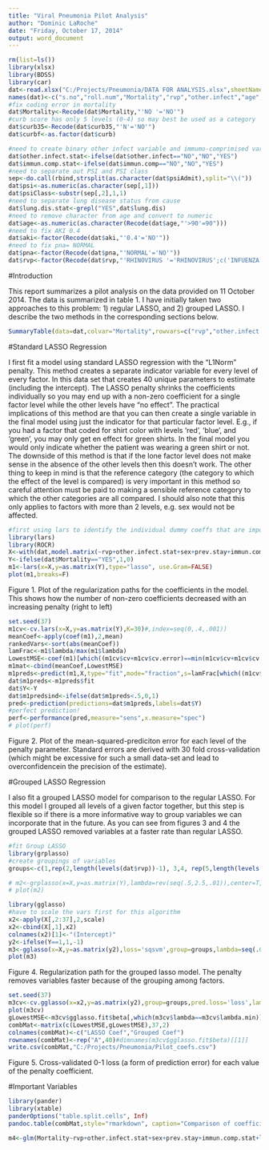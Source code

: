 ```yaml
---
title: "Viral Pneumonia Pilot Analysis"
author: "Dominic LaRoche"
date: "Friday, October 17, 2014"
output: word_document
---
```




```r
rm(list=ls())
library(xlsx)
library(BDSS)
library(car)
dat<-read.xlsx("C:/Projects/Pneumonia/DATA FOR ANALYSIS.xlsx",sheetName="DATA",startRow=2,header=F)
names(dat)<-c("s.no","roll.num","Mortality","rvp","other.infect","age","age60","sex","BMI30","BMI","prev.stay","immun.comp","lung.dis","diab","curb","curb35","psiAdmit","psiAdmit4","vpdose","aki","pl.eff","dysp","wheeze","admit","hct30","hct","pna","mech.vent","ecmo")
#fix coding error in mortality
dat$Mortality<-Recode(dat$Mortality,"'NO '='NO'")
#curb score has only 5 levels (0-4) so may best be used as a category
dat$curb35<-Recode(dat$curb35,"'N'='NO'")
dat$curbf<-as.factor(dat$curb)

#need to create binary other infect variable and immumo-comprimised variable
dat$other.infect.stat<-ifelse(dat$other.infect=="NO","NO","YES")
dat$immun.comp.stat<-ifelse(dat$immun.comp=="NO","NO","YES")
#need to separate out PSI and PSI class
sep<-do.call(rbind,strsplit(as.character(dat$psiAdmit),split="\\("))
dat$psi<-as.numeric(as.character(sep[,1]))
dat$psiClass<-substr(sep[,2],1,1)
#need to separate lung disease status from cause
dat$lung.dis.stat<-grepl("YES",dat$lung.dis)
#need to remove character from age and convert to numeric
dat$age<-as.numeric(as.character(Recode(dat$age,"'>90'=90")))
#need to fix AKI 0.4
dat$aki<-factor(Recode(dat$aki,"'0.4'='NO'"))
#need to fix pna= NORMAL
dat$pna<-factor(Recode(dat$pna,"'NORMAL'='NO'"))
dat$rvp<-factor(Recode(dat$rvp,"'RHINOVIRUS '='RHINOVIRUS';c('INFUENZA A 2009 H1N1','INFLUENZA A ')='INFLUENZA A 2009 H1N1'"))
```

#Introduction

This report summarizes a pilot analysis on the data provided on 11 October 2014.  The data is summarized in table 1.  I have initially taken two approaches to this problem: 1) regular LASSO, and 2) grouped LASSO.  I describe the two methods in the corresponding sections below.


```r
SummaryTable(data=dat,colvar="Mortality",rowvars=c("rvp","other.infect.stat","age60","sex","BMI30","prev.stay","immun.comp.stat","lung.dis.stat","diab","curbf","curb35","psiClass","vpdose","aki","pl.eff","dysp","wheeze","admit","hct30","pna","mech.vent","ecmo"), cont.vars=c("age","BMI","psi","hct"), row.names=c("Resp.Panel","Other Infect.","Age>60","Sex","BMI>30","Previous Loc.","Immuno-comp","Pulm. Dis.","Diabetes","Curb Score","Curb>=3/5","PSI Class","Vaspprssor","AKI","PL.Effusion","Dyspnea","Wheezing","Admitted from","HCT<30","PNA","Mech. Vent.","ECMO"),output="rtf",outfile="c:\\Projects\\Pneumonia\\table1.rtf")
```



#Standard LASSO Regression

I first fit a model using standard LASSO regression with the "L1Norm" penalty.  This method creates a separate indicator variable for every level of every factor.  In this data set that creates 40 unique parameters to estimate (including the intercept).  The LASSO penalty shrinks the coefficients individually so you may end up with a non-zero coefficient for a single factor level while the other levels have "no effect".  The practical implications of this method are that you can then create a single variable in the final model using just the indicator for that particular factor level. E.g., if you had a factor that coded for shirt color with levels 'red', 'blue', and 'green', you may only get en effect for green shirts.  In the final model you would only indicate whether the patient was wearing a green shirt or not.  The downside of this method is that if the lone factor level does not make sense in the absence of the other levels then this doesn't work.  The other thing to keep in mind is that the reference category (the category to which the effect of the level is compared) is very important in this method so careful attention must be paid to making a sensible reference category to which the other categories are all compared.  I should also note that this only applies to factors with more than 2 levels, e.g. sex would not be affected.

```r
#first using lars to identify the individual dummy coeffs that are important- then group lasso to identify the factors
library(lars)
library(ROCR)
X<-with(dat,model.matrix(~rvp+other.infect.stat+sex+prev.stay+immun.comp.stat+lung.dis.stat+diab+curbf+vpdose+aki+pl.eff+dysp+wheeze+admit+pna+mech.vent+ecmo+age+BMI30+psi+hct))
Y<-ifelse(dat$Mortality=="YES",1,0)
m1<-lars(x=X,y=as.matrix(Y),type="lasso", use.Gram=FALSE)
plot(m1,breaks=F)
```

Figure 1. Plot of the regularization paths for the coefficients in the model.  This shows how the number of non-zero coefficients decreased with an increasing penalty (right to left)


```r
set.seed(37)
m1cv<-cv.lars(x=X,y=as.matrix(Y),K=30)#,index=seq(0,.4,.001))
meanCoef<-apply(coef(m1),2,mean)
rankedVars<-sort(abs(meanCoef))
lamFrac<-m1$lambda/max(m1$lambda)
LowestMSE<-coef(m1)[which((m1cv$cv+m1cv$cv.error)==min(m1cv$cv+m1cv$cv.error)),]
m1mat<-cbind(meanCoef,LowestMSE)
m1preds<-predict(m1,X,type="fit",mode="fraction",s=lamFrac[which((m1cv$cv+m1cv$cv.error)==min(m1cv$cv+m1cv$cv.error))])#.18
dat$m1preds<-m1preds$fit
dat$Y<-Y
dat$m1predsind<-ifelse(dat$m1preds<.5,0,1)
pred<-prediction(predictions=dat$m1preds,labels=dat$Y)
#perfect prediction!
perf<-performance(pred,measure="sens",x.measure="spec")
# plot(perf)
```

Figure 2.  Plot of the mean-squared-prediciton error for each level of the penalty parameter. Standard errors are derived with 30 fold cross-validation (which might be excessive for such a small data-set and lead to overconfidencein the precision of the estimate).  


#Grouped LASSO Regression

I also fit a grouped LASSO model for comparison to the regular LASSO. For this model I grouped all levels of a given factor together, but this step is flexible so if there is a more informative way to group variables we can incorporate that in the future.  As you can see from figures 3 and 4 the grouped LASSO removed variables at a faster rate than regular LASSO.

```r
#fit Group LASSO
library(grplasso)
#create groupings of variables
groups<-c(1,rep(2,length(levels(dat$rvp))-1), 3,4, rep(5,length(levels(dat$prev.stay))-1), 6,7,8, rep(9,length(levels(dat$curbf))-1), 10,11,12,13,14, rep(15,length(levels(dat$admit))-1),16:22)

# m2<-grplasso(x=X,y=as.matrix(Y),lambda=rev(seq(.5,2.5,.01)),center=T,standardize=T,index=groups)
# plot(m2)

library(gglasso)
#have to scale the vars first for this algorithm
x2<-apply(X[,2:37],2,scale)
x2<-cbind(X[,1],x2)
colnames(x2)[1]<-"(Intercept)"
y2<-ifelse(Y==1,1,-1)
m3<-gglasso(x=X,y=as.matrix(y2),loss='sqsvm',group=groups,lambda=seq(.05,3,.05))
plot(m3)
```

Figure 4. Regularization path for the grouped lasso model.  The penalty removes variables faster because of the grouping among factors.



```r
set.seed(37)
m3cv<-cv.gglasso(x=x2,y=as.matrix(y2),group=groups,pred.loss='loss',lambda=seq(.01,3,.01),nfolds=10,loss='sqsvm')
plot(m3cv)
gLowestMSE<-m3cv$gglasso.fit$beta[,which(m3cv$lambda==m3cv$lambda.min)]
combMat<-matrix(c(LowestMSE,gLowestMSE),37,2)
colnames(combMat)<-c("LASSO Coef","Grouped Coef")
rownames(combMat)<-rep("A",40)#dimnames(m3cv$gglasso.fit$beta)[[1]]
write.csv(combMat,"C:/Projects/Pneumonia/Pilot_coefs.csv")
```

Figure 5. Cross-validated 0-1 loss (a form of prediction error) for each value of the penalty coefficient.


#Important Variables

```r
library(pander)
library(xtable)
panderOptions("table.split.cells", Inf)
pandoc.table(combMat,style="rmarkdown", caption="Comparison of coefficients for the two LASSO methods.  Variables with non-zero coefficients are determined to be important.  It appears that grouped LASSO is more stringent than regular LASSO")

m4<-glm(Mortality~rvp+other.infect.stat+sex+prev.stay+immun.comp.stat+lung.dis.stat+diab+curbf+vpdose+aki+pl.eff+dysp+wheeze+admit+pna+mech.vent+ecmo+age+BMI+psi+hct,data=dat,family="binomial")
```


